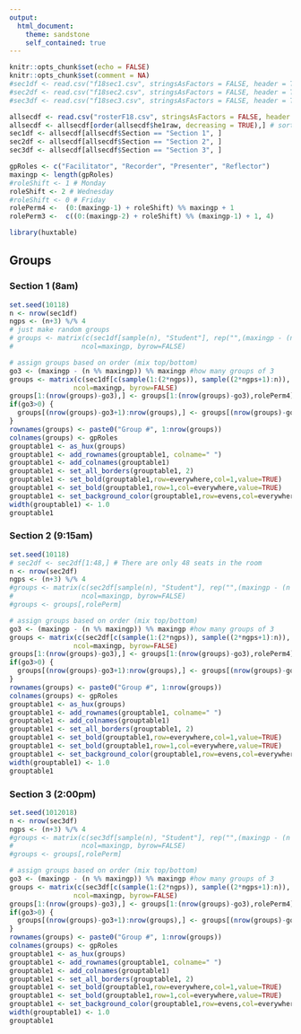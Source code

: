 ```yaml
---
output: 
  html_document: 
    theme: sandstone
    self_contained: true
---
```


```r
knitr::opts_chunk$set(echo = FALSE)
knitr::opts_chunk$set(comment = NA)
#sec1df <- read.csv("f18sec1.csv", stringsAsFactors = FALSE, header = TRUE)
#sec2df <- read.csv("f18sec2.csv", stringsAsFactors = FALSE, header = TRUE)
#sec3df <- read.csv("f18sec3.csv", stringsAsFactors = FALSE, header = TRUE)

allsecdf <- read.csv("rosterF18.csv", stringsAsFactors = FALSE, header = TRUE)
allsecdf <- allsecdf[order(allsecdf$he1raw, decreasing = TRUE),] # sort by first exam score
sec1df <- allsecdf[allsecdf$Section == "Section 1", ]
sec2df <- allsecdf[allsecdf$Section == "Section 2", ]
sec3df <- allsecdf[allsecdf$Section == "Section 3", ]

gpRoles <- c("Facilitator", "Recorder", "Presenter", "Reflector")
maxingp <- length(gpRoles)
#roleShift <- 1 # Monday
roleShift <- 2 # Wednesday
#roleShift <- 0 # Friday
rolePerm4 <-  (0:(maxingp-1) + roleShift) %% maxingp + 1
rolePerm3 <-  c((0:(maxingp-2) + roleShift) %% (maxingp-1) + 1, 4)

library(huxtable)
```

## Groups {.tabset .tabset-fade .tabset-pills}

### Section 1 (8am)

```r
set.seed(10118) 
n <- nrow(sec1df)
ngps <- (n+3) %/% 4
# just make random groups
# groups <- matrix(c(sec1df[sample(n), "Student"], rep("",(maxingp - (n %% maxingp)) %% maxingp)), 
#                 ncol=maxingp, byrow=FALSE)

# assign groups based on order (mix top/bottom)
go3 <- (maxingp - (n %% maxingp)) %% maxingp #how many groups of 3
groups <- matrix(c(sec1df[c(sample(1:(2*ngps)), sample((2*ngps+1):n)), "Student"], rep("", go3)),
                ncol=maxingp, byrow=FALSE)
groups[1:(nrow(groups)-go3),] <- groups[1:(nrow(groups)-go3),rolePerm4]
if(go3>0) {
  groups[(nrow(groups)-go3+1):nrow(groups),] <- groups[(nrow(groups)-go3+1):nrow(groups),rolePerm3]
}
rownames(groups) <- paste0("Group #", 1:nrow(groups))
colnames(groups) <- gpRoles
grouptable1 <- as_hux(groups)
grouptable1 <- add_rownames(grouptable1, colname=" ")
grouptable1 <- add_colnames(grouptable1)
grouptable1 <- set_all_borders(grouptable1, 2)
grouptable1 <- set_bold(grouptable1,row=everywhere,col=1,value=TRUE)
grouptable1 <- set_bold(grouptable1,row=1,col=everywhere,value=TRUE)
grouptable1 <- set_background_color(grouptable1,row=evens,col=everywhere,value='antiquewhite')
width(grouptable1) <- 1.0
grouptable1
```

### Section 2 (9:15am)

```r
set.seed(10118) 
# sec2df <- sec2df[1:48,] # There are only 48 seats in the room
n <- nrow(sec2df)
ngps <- (n+3) %/% 4
#groups <- matrix(c(sec2df[sample(n), "Student"], rep("",(maxingp - (n %% maxingp)) %% maxingp)), 
#                 ncol=maxingp, byrow=FALSE)
#groups <- groups[,rolePerm]

# assign groups based on order (mix top/bottom)
go3 <- (maxingp - (n %% maxingp)) %% maxingp #how many groups of 3
groups <- matrix(c(sec2df[c(sample(1:(2*ngps)), sample((2*ngps+1):n)), "Student"], rep("", go3)),
                ncol=maxingp, byrow=FALSE)
groups[1:(nrow(groups)-go3),] <- groups[1:(nrow(groups)-go3),rolePerm4]
if(go3>0) {
  groups[(nrow(groups)-go3+1):nrow(groups),] <- groups[(nrow(groups)-go3+1):nrow(groups),rolePerm3]
}
rownames(groups) <- paste0("Group #", 1:nrow(groups))
colnames(groups) <- gpRoles
grouptable1 <- as_hux(groups)
grouptable1 <- add_rownames(grouptable1, colname=" ")
grouptable1 <- add_colnames(grouptable1)
grouptable1 <- set_all_borders(grouptable1, 2)
grouptable1 <- set_bold(grouptable1,row=everywhere,col=1,value=TRUE)
grouptable1 <- set_bold(grouptable1,row=1,col=everywhere,value=TRUE)
grouptable1 <- set_background_color(grouptable1,row=evens,col=everywhere,value='antiquewhite')
width(grouptable1) <- 1.0
grouptable1
```

### Section 3 (2:00pm)

```r
set.seed(1012018) 
n <- nrow(sec3df)
ngps <- (n+3) %/% 4
#groups <- matrix(c(sec3df[sample(n), "Student"], rep("",(maxingp - (n %% maxingp)) %% maxingp)), 
#                 ncol=maxingp, byrow=FALSE)
#groups <- groups[,rolePerm]

# assign groups based on order (mix top/bottom)
go3 <- (maxingp - (n %% maxingp)) %% maxingp #how many groups of 3
groups <- matrix(c(sec3df[c(sample(1:(2*ngps)), sample((2*ngps+1):n)), "Student"], rep("", go3)),
                ncol=maxingp, byrow=FALSE)
groups[1:(nrow(groups)-go3),] <- groups[1:(nrow(groups)-go3),rolePerm4]
if(go3>0) {
  groups[(nrow(groups)-go3+1):nrow(groups),] <- groups[(nrow(groups)-go3+1):nrow(groups),rolePerm3]
}
rownames(groups) <- paste0("Group #", 1:nrow(groups))
colnames(groups) <- gpRoles
grouptable1 <- as_hux(groups)
grouptable1 <- add_rownames(grouptable1, colname=" ")
grouptable1 <- add_colnames(grouptable1)
grouptable1 <- set_all_borders(grouptable1, 2)
grouptable1 <- set_bold(grouptable1,row=everywhere,col=1,value=TRUE)
grouptable1 <- set_bold(grouptable1,row=1,col=everywhere,value=TRUE)
grouptable1 <- set_background_color(grouptable1,row=evens,col=everywhere,value='antiquewhite')
width(grouptable1) <- 1.0
grouptable1
```
